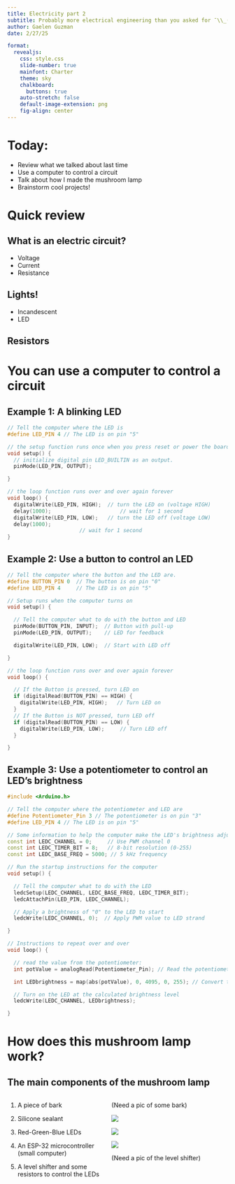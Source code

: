 ```yaml
---
title: Electricity part 2
subtitle: Probably more electrical engineering than you asked for ¯\\_(ツ)_/¯
author: Gaelen Guzman
date: 2/27/25

format:
  revealjs:
    css: style.css
    slide-number: true
    mainfont: Charter
    theme: sky
    chalkboard: 
      buttons: true
    auto-stretch: false
    default-image-extension: png
    fig-align: center
---
```


# Today:

* Review what we talked about last time
* Use a computer to control a circuit
* Talk about how I made the mushroom lamp
* Brainstorm cool projects!

# Quick review

## What is an electric circuit?

:::{.incremental}
* Voltage
* Current
* Resistance
:::

## Lights!

:::{.incremental}
* Incandescent
* LED
:::

## Resistors



# You can use a computer to control a circuit

## Example 1: A blinking LED

```.cpp

// Tell the computer where the LED is
#define LED_PIN 4 // The LED is on pin "5"

// the setup function runs once when you press reset or power the board
void setup() {
  // initialize digital pin LED_BUILTIN as an output.
  pinMode(LED_PIN, OUTPUT);

}

// the loop function runs over and over again forever
void loop() {
  digitalWrite(LED_PIN, HIGH);  // turn the LED on (voltage HIGH)
  delay(1000);                      // wait for 1 second
  digitalWrite(LED_PIN, LOW);   // turn the LED off (voltage LOW)
  delay(1000); 
                       // wait for 1 second
}
```

## Example 2: Use a button to control an LED

```.cpp

// Tell the computer where the button and the LED are.
#define BUTTON_PIN 0  // The button is on pin "0"
#define LED_PIN 4     // The LED is on pin "5"

// Setup runs when the computer turns on
void setup() {

  // Tell the computer what to do with the button and LED
  pinMode(BUTTON_PIN, INPUT);  // Button with pull-up
  pinMode(LED_PIN, OUTPUT);    // LED for feedback

  digitalWrite(LED_PIN, LOW);  // Start with LED off

}

// the loop function runs over and over again forever
void loop() {

  // If the Button is pressed, turn LED on
  if (digitalRead(BUTTON_PIN) == HIGH) {  
    digitalWrite(LED_PIN, HIGH);   // Turn LED on
  }
  // If the Button is NOT pressed, turn LED off
  if (digitalRead(BUTTON_PIN) == LOW) {
    digitalWrite(LED_PIN, LOW);     // Turn LED off
  }

}
```

## Example 3: Use a potentiometer to control an LED's brightness

```.cpp

#include <Arduino.h>

// Tell the computer where the potentiometer and LED are
#define Potentiometer_Pin 3 // The potentiometer is on pin "3"
#define LED_PIN 4 // The LED is on pin "5"

// Some information to help the computer make the LED's brightness adjustable 
const int LEDC_CHANNEL = 0;     // Use PWM channel 0
const int LEDC_TIMER_BIT = 8;   // 8-bit resolution (0-255)
const int LEDC_BASE_FREQ = 5000; // 5 kHz frequency

// Run the startup instructions for the computer
void setup() {

  // Tell the computer what to do with the LED
  ledcSetup(LEDC_CHANNEL, LEDC_BASE_FREQ, LEDC_TIMER_BIT);
  ledcAttachPin(LED_PIN, LEDC_CHANNEL);

  // Apply a brightness of "0" to the LED to start
  ledcWrite(LEDC_CHANNEL, 0);  // Apply PWM value to LED strand

}

// Instructions to repeat over and over
void loop() {

  // read the value from the potentiometer:
  int potValue = analogRead(Potentiometer_Pin); // Read the potentiometer value, save it

  int LEDbrightness = map(abs(potValue), 0, 4095, 0, 255); // Convert the potentiometer value to a brightness

  // Turn on the LED at the calculated brightness level 
  ledcWrite(LEDC_CHANNEL, LEDbrightness); 

}
```

# How does this mushroom lamp work?

## The main components of the mushroom lamp

::: columns
::: {.column width="45%"}
::: {.fragment .fade-right fragment-index="1"}
1.  A piece of bark
:::

::: {.fragment .fade-right fragment-index="2"}
2.  Silicone sealant
:::

::: {.fragment .fade-right fragment-index="3"}
3.  Red-Green-Blue LEDs
:::

::: {.fragment .fade-right}
4.  An ESP-32 microcontroller (small computer)
:::

::: {.fragment .fade-right fragment-index="4"}
5. A level shifter and some resistors to control the LEDs
:::
:::

::: {.column width="55%"}
::: r-stack
::: {.fragment .fade-in-then-out fragment-index="1"}
(Need a pic of some bark)
:::

::: {.fragment .fade-in-then-out fragment-index="2"}
![](/Pictures/Silicone_pic.png)
:::

::: {.fragment .fade-in-then-out fragment-index="3"}
![](/Pictures/NeoPixel_pic.png)
:::

::: {.fragment .fade-in-then-out fragment-index="4"}
![](/Pictures/ESP32_pic.png)
:::

:::{.fragment .fade-in fragment-index="5"}
(Need a pic of the level shifter)
:::

:::
:::
:::

